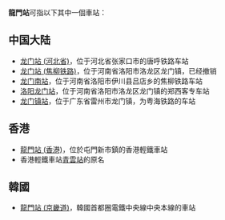 '''龍門站'''可指以下其中一個車站：
==中国大陆==
*[[龙门站_(河北省)|龙门站 (河北省)]]，位于河北省张家口市的唐呼铁路车站
*[[龙门站_(焦柳铁路)|龙门站 (焦柳铁路)]]，位于河南省洛阳市洛龙区龙门镇，已经撤销
*[[龙门南站|龙门南站]]，位于河南省洛阳市伊川县吕店乡的焦柳铁路车站
*[[洛阳龙门站|洛阳龙门站]]，位于河南省洛阳市洛龙区龙门镇的郑西客专车站
*[[龙门镇站|龙门镇站]]，位于广东省雷州市龙门镇，为粤海铁路的车站

== 香港 ==
*[[龍門站_(香港)|龍門站 (香港)]]，位於屯門新市鎮的香港輕鐵車站
*香港輕鐵車站[[青雲站|青雲站]]的原名

== 韓國 ==
*[[龍門站_(京畿道)|龍門站 (京畿道)]]，韓國首都圈電鐵中央線中央本線的車站
{{disambig|Cat=三字車站名消歧義}}